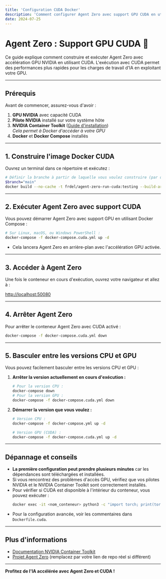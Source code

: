 ```yaml
---
title: 'Configuration CUDA Docker'
description: 'Comment configurer Agent Zero avec support GPU CUDA en utilisant Docker.'
date: 2024-07-25
---
```


# Agent Zero : Support GPU CUDA 🚀

Ce guide explique comment construire et exécuter Agent Zero avec accélération GPU NVIDIA en utilisant CUDA. L'exécution avec CUDA permet des performances plus rapides pour les charges de travail d'IA en exploitant votre GPU.

---

## Prérequis

Avant de commencer, assurez-vous d'avoir :

1. **GPU NVIDIA** avec capacité CUDA
2. **Pilote NVIDIA** installé sur votre système hôte
3. **NVIDIA Container Toolkit** ([Guide d'installation](https://docs.nvidia.com/datacenter/cloud-native/container-toolkit/install-guide.html))  
   _Cela permet à Docker d'accéder à votre GPU_
4. **Docker** et **Docker Compose** installés

---

## 1. Construire l'image Docker CUDA

Ouvrez un terminal dans ce répertoire et exécutez :

```bash
# Définir la branche à partir de laquelle vous voulez construire (par défaut : main)
$branch="main"
docker build --no-cache -t frdel/agent-zero-run-cuda:testing --build-arg BRANCH=$branch -f Dockerfile.cuda .
```

---

## 2. Exécuter Agent Zero avec support CUDA

Vous pouvez démarrer Agent Zero avec support GPU en utilisant Docker Compose :

```bash
# Sur Linux, macOS, ou Windows PowerShell :
docker-compose -f docker-compose.cuda.yml up -d
```

- Cela lancera Agent Zero en arrière-plan avec l'accélération GPU activée.

---

## 3. Accéder à Agent Zero

Une fois le conteneur en cours d'exécution, ouvrez votre navigateur et allez à :

[http://localhost:50080](http://localhost:50080)

---

## 4. Arrêter Agent Zero

Pour arrêter le conteneur Agent Zero avec CUDA activé :

```bash
docker-compose -f docker-compose.cuda.yml down
```

---

## 5. Basculer entre les versions CPU et GPU

Vous pouvez facilement basculer entre les versions CPU et GPU :

1. **Arrêter la version actuellement en cours d'exécution :**
   ```bash
   # Pour la version CPU :
   docker-compose down
   # Pour la version GPU :
   docker-compose -f docker-compose.cuda.yml down
   ```

2. **Démarrer la version que vous voulez :**
   ```bash
   # Version CPU :
   docker-compose -f docker-compose.yml up -d

   # Version GPU (CUDA) :
   docker-compose -f docker-compose.cuda.yml up -d
   ```

---

## Dépannage et conseils

- **La première configuration peut prendre plusieurs minutes** car les dépendances sont téléchargées et installées.
- Si vous rencontrez des problèmes d'accès GPU, vérifiez que vos pilotes NVIDIA et le NVIDIA Container Toolkit sont correctement installés.
- Pour vérifier si CUDA est disponible à l'intérieur du conteneur, vous pouvez exécuter :
  ```bash
  docker exec -it <nom_conteneur> python3 -c "import torch; print(torch.cuda.is_available())"
  ```
- Pour la configuration avancée, voir les commentaires dans `Dockerfile.cuda`.

---

## Plus d'informations

- [Documentation NVIDIA Container Toolkit](https://docs.nvidia.com/datacenter/cloud-native/container-toolkit/install-guide.html)
- [Projet Agent Zero](https://github.com/frdel/agent-zero) (remplacez par votre lien de repo réel si différent)

---

**Profitez de l'IA accélérée avec Agent Zero et CUDA !** 